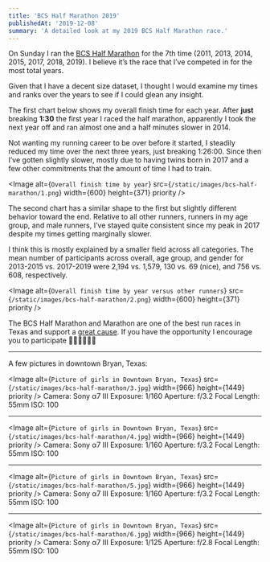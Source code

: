 ```yaml
---
title: 'BCS Half Marathon 2019'
publishedAt: '2019-12-08'
summary: 'A detailed look at my 2019 BCS Half Marathon race.'
---
```


On Sunday I ran the [BCS Half Marathon](http://bcsmarathon.com/) for the 7th time (2011, 2013, 2014, 2015, 2017, 2018, 2019). I believe it’s the race that I’ve competed in for the most total years.

Given that I have a decent size dataset, I thought I would examine my times and ranks over the years to see if I could glean any insight.

The first chart below shows my overall finish time for each year. After **just** breaking **1:30** the first year I raced the half marathon, apparently I took the next year off and ran almost one and a half minutes slower in 2014.

Not wanting my running career to be over before it started, I steadily reduced my time over the next three years, just breaking 1:26:00. Since then I’ve gotten slightly slower, mostly due to having twins born in 2017 and a few other commitments that the amount of time I had to train.

<Image
  alt={`Overall finish time by year`}
  src={`/static/images/bcs-half-marathon/1.png`}
  width={600}
  height={371}
  priority
/>

The second chart has a similar shape to the first but slightly different behavior toward the end. Relative to all other runners, runners in my age group, and male runners, I’ve stayed quite consistent since my peak in 2017 despite my times getting marginally slower.

I think this is mostly explained by a smaller field across all categories. The mean number of participants across overall, age group, and gender for 2013-2015 vs. 2017-2019 were 2,194 vs. 1,579, 130 vs. 69 (nice), and 756 vs. 608, respectively.

<Image
  alt={`Overall finish time by year versus other runners`}
  src={`/static/images/bcs-half-marathon/2.png`}
  width={600}
  height={371}
  priority
/>

The BCS Half Marathon and Marathon are one of the best run races in Texas and support a [great cause](https://mercyproject.net/). If you have the opportunity I encourage you to participate 🏃🏼‍♀️🏃🏼‍♂️

---

A few pictures in downtown Bryan, Texas:

<Image
  alt={`Picture of girls in Downtown Bryan, Texas`}
  src={`/static/images/bcs-half-marathon/3.jpg`}
  width={966}
  height={1449}
  priority
/>
Camera: Sony α7 III Exposure: 1/160 Aperture: f/3.2 Focal Length: 55mm ISO: 100

---

<Image
  alt={`Picture of girls in Downtown Bryan, Texas`}
  src={`/static/images/bcs-half-marathon/4.jpg`}
  width={966}
  height={1449}
  priority
/>
Camera: Sony α7 III Exposure: 1/160 Aperture: f/3.2 Focal Length: 55mm ISO: 100

---

<Image
  alt={`Picture of girls in Downtown Bryan, Texas`}
  src={`/static/images/bcs-half-marathon/5.jpg`}
  width={966}
  height={1449}
  priority
/>
Camera: Sony α7 III Exposure: 1/160 Aperture: f/3.2 Focal Length: 55mm ISO: 100

---

<Image
  alt={`Picture of girls in Downtown Bryan, Texas`}
  src={`/static/images/bcs-half-marathon/6.jpg`}
  width={966}
  height={1449}
  priority
/>
Camera: Sony α7 III Exposure: 1/125 Aperture: f/2.8 Focal Length: 55mm ISO: 100
